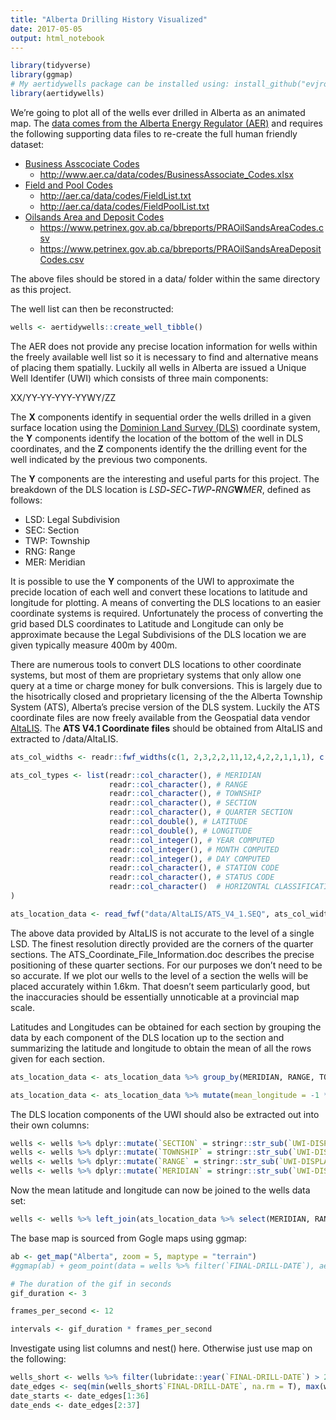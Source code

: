 ```yaml
---
title: "Alberta Drilling History Visualized"
date: 2017-05-05
output: html_notebook
---
```


```r
library(tidyverse)
library(ggmap)
# My aertidywells package can be installed using: install_github("evjrob/aertidywells")
library(aertidywells)
```

We're going to plot all of the wells ever drilled in Alberta as an animated map. The [data comes from the Alberta Energy Regulator (AER)](https://www.aer.ca/data-and-publications/statistical-reports/st37) and requires the following supporting data files to re-create the full human friendly dataset:

* [Business Asscociate Codes](https://www.aer.ca/data-and-publications/statistical-reports/st104)
    * <http://www.aer.ca/data/codes/BusinessAssociate_Codes.xlsx>
* [Field and Pool Codes](https://www.aer.ca/data-and-publications/statistical-reports/st103)
    * <http://aer.ca/data/codes/FieldList.txt>
    * <http://aer.ca/data/codes/FieldPoolList.txt>
* [Oilsands Area and Deposit Codes](http://www.petrinex.ca/29.asp)
    * <https://www.petrinex.gov.ab.ca/bbreports/PRAOilSandsAreaCodes.csv>
    * <https://www.petrinex.gov.ab.ca/bbreports/PRAOilSandsAreaDepositCodes.csv>

The above files should be stored in a data/ folder within the same directory as this project.

The well list can then be reconstructed:
```r
wells <- aertidywells::create_well_tibble()
```

The AER does not provide any precise location information for wells within the freely available well list so it is necessary to find and alternative means of placing them spatially. Luckily all wells in Alberta are issued a Unique Well Identifer (UWI) which consists of three main components:
  
  XX/YY-YY-YYY-YYWY/ZZ
  
The **X** components identify in sequential order the wells drilled in a given surface location using the [Dominion Land Survey (DLS)](https://en.wikipedia.org/wiki/Dominion_Land_Survey) coordinate system, the **Y** components identify the location of the bottom of the well in DLS coordinates, and the **Z** components identify the the drilling event for the well indicated by the previous two components.

The **Y** components are the interesting and useful parts for this project. The breakdown of the DLS location is *LSD***-***SEC***-***TWP***-***RNG***W***MER*, defined as follows:

* LSD: Legal Subdivision
* SEC: Section
* TWP: Township
* RNG: Range
* MER: Meridian

It is possible to use the **Y** components of the UWI to approximate the precide location of each well and convert these locations to latitude and longitude for plotting. A means of converting the DLS locations to an easier coordinate systems is required. Unfortunately the process of converting the grid based DLS coordinates to Latitude and Longitude can only be approximate because the Legal Subdivisions of the DLS location we are given typically measure 400m by 400m. 

There are numerous tools to convert DLS locations to other coordinate systems, but most of them are proprietary systems that only allow one query at a time or charge money for bulk conversions. This is largely due to the hisotrically closed and proprietary licensing of the the Alberta Township System (ATS), Alberta's precise version of the DLS system. Luckily the ATS coordinate files are now freely available from the Geospatial data vendor [AltaLIS](http://www.altalis.com/products/property/ats.html). The **ATS V4.1 Coordinate files** should be obtained from AltaLIS and extracted to /data/AltaLIS.

```r
ats_col_widths <- readr::fwf_widths(c(1, 2,3,2,2,11,12,4,2,2,1,1,1), c("MERIDIAN", "RANGE", "TOWNSHIP", "SECTION", "QUARTER SECTION", "LATITUDE", "LONGITUDE", "YEAR COMPUTED", "MONTH COMPUTED", "DAY COMPUTED", "STATION CODE", "STATUS CODE", "HORIZONTAL CLASSIFICATION"))

ats_col_types <- list(readr::col_character(), # MERIDIAN
                      readr::col_character(), # RANGE
                      readr::col_character(), # TOWNSHIP
                      readr::col_character(), # SECTION
                      readr::col_character(), # QUARTER SECTION
                      readr::col_double(), # LATITUDE
                      readr::col_double(), # LONGITUDE
                      readr::col_integer(), # YEAR COMPUTED
                      readr::col_integer(), # MONTH COMPUTED
                      readr::col_integer(), # DAY COMPUTED
                      readr::col_character(), # STATION CODE
                      readr::col_character(), # STATUS CODE
                      readr::col_character()  # HORIZONTAL CLASSIFICATION
)

ats_location_data <- read_fwf("data/AltaLIS/ATS_V4_1.SEQ", ats_col_widths, col_types = ats_col_types)
```

The above data provided by AltaLIS is not accurate to the level of a single LSD. The finest resolution directly provided are the corners of the quarter sections. The ATS_Coordinate_File_Information.doc describes the precise positioning of these quarter sections.
For our purposes we don't need to be so accurate. If we plot our wells to the level of a section the wells will be placed accurately within 1.6km. That doesn't seem particularly good, but the inaccuracies should be essentially unnoticable at a provincial map scale.

Latitudes and Longitudes can be obtained for each section by grouping the data by each component of the DLS location up to the section and summarizing the latitude and longitude to obtain the mean of all the rows given for each section. 

```r
ats_location_data <- ats_location_data %>% group_by(MERIDIAN, RANGE, TOWNSHIP, SECTION) %>% summarise(mean_latitude = mean(LATITUDE), mean_longitude = mean(LONGITUDE))

ats_location_data <- ats_location_data %>% mutate(mean_longitude = -1 * mean_longitude)
```

The DLS location components of the UWI should also be extracted out into their own columns:

```r
wells <- wells %>% dplyr::mutate(`SECTION` = stringr::str_sub(`UWI-DISPLAY-FORMAT`, 7, 8))
wells <- wells %>% dplyr::mutate(`TOWNSHIP` = stringr::str_sub(`UWI-DISPLAY-FORMAT`, 10, 12))
wells <- wells %>% dplyr::mutate(`RANGE` = stringr::str_sub(`UWI-DISPLAY-FORMAT`, 14, 15))
wells <- wells %>% dplyr::mutate(`MERIDIAN` = stringr::str_sub(`UWI-DISPLAY-FORMAT`, 17, 17))
```

Now the mean latitude and longitude can now be joined to the wells data set:

```r
wells <- wells %>% left_join(ats_location_data %>% select(MERIDIAN, RANGE, TOWNSHIP, SECTION, mean_latitude, mean_longitude))
```

The base map is sourced from Gogle maps using ggmap:

```r
ab <- get_map("Alberta", zoom = 5, maptype = "terrain")
#ggmap(ab) + geom_point(data = wells %>% filter(`FINAL-DRILL-DATE`), aes(x = mean_longitude, y = mean_latitude, color = "red"))
```

```r
# The duration of the gif in seconds
gif_duration <- 3

frames_per_second <- 12

intervals <- gif_duration * frames_per_second

```


Investigate using list columns and nest() here. Otherwise just use map on the following:

```r
wells_short <- wells %>% filter(lubridate::year(`FINAL-DRILL-DATE`) > 2013)
date_edges <- seq(min(wells_short$`FINAL-DRILL-DATE`, na.rm = T), max(wells_short$`FINAL-DRILL-DATE`, na.rm = T), length.out = intervals + 1)
date_starts <- date_edges[1:36]
date_ends <- date_edges[2:37]

```

